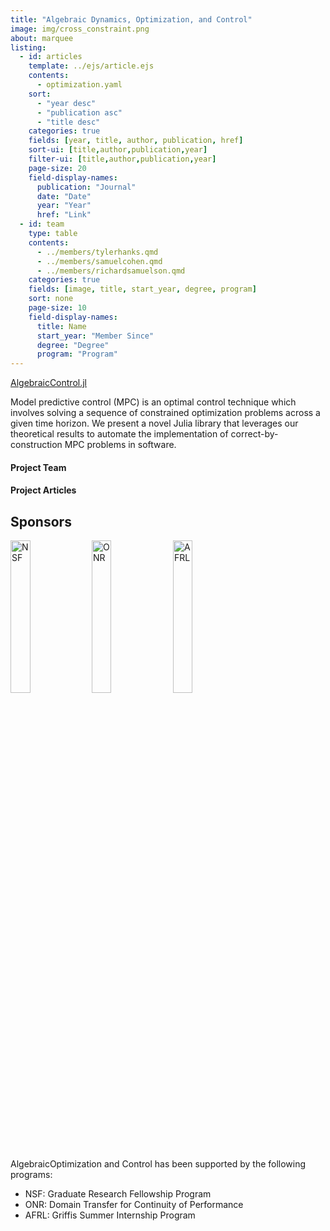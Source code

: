 ```yaml
---
title: "Algebraic Dynamics, Optimization, and Control"
image: img/cross_constraint.png
about: marquee
listing:
  - id: articles
    template: ../ejs/article.ejs
    contents:
      - optimization.yaml
    sort: 
      - "year desc"
      - "publication asc"
      - "title desc"
    categories: true
    fields: [year, title, author, publication, href]
    sort-ui: [title,author,publication,year]
    filter-ui: [title,author,publication,year]
    page-size: 20
    field-display-names: 
      publication: "Journal"
      date: "Date"
      year: "Year"
      href: "Link"
  - id: team
    type: table
    contents:
      - ../members/tylerhanks.qmd
      - ../members/samuelcohen.qmd
      - ../members/richardsamuelson.qmd
    categories: true
    fields: [image, title, start_year, degree, program]
    sort: none
    page-size: 10
    field-display-names: 
      title: Name
      start_year: "Member Since"
      degree: "Degree"
      program: "Program"
---
```


[AlgebraicControl.jl](https://github.com/AlgebraicJulia/AlgebraicControl.jl)

Model predictive control (MPC) is an optimal control technique which involves 
solving a sequence of constrained optimization problems across a given time horizon.
We present a novel Julia library that leverages our theoretical results to automate 
the implementation of correct-by-construction MPC problems in software. 

#### Project Team

:::{#team}
:::

#### Project Articles

:::{#articles}
:::

## Sponsors

![NSF](/_assets/sponsors/NSF.svg){width=25%}
![ONR](/_assets/sponsors/ONR.svg){width=25%}
![AFRL](/_assets/sponsors/AFRL.svg){width=25%}

AlgebraicOptimization and Control has been supported by the following programs:

- NSF: Graduate Research Fellowship Program
- ONR: Domain Transfer for Continuity of Performance
- AFRL: Griffis Summer Internship Program